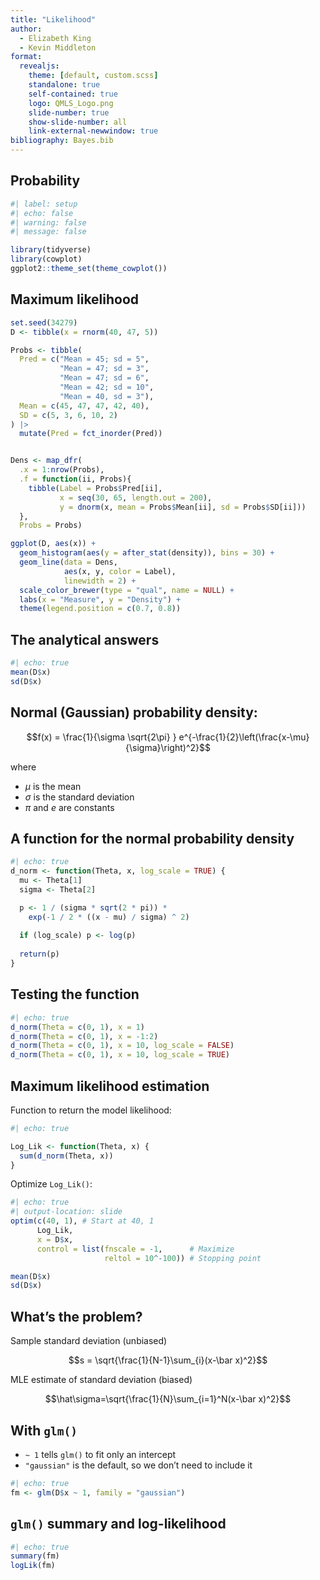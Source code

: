 ```yaml
---
title: "Likelihood"
author:
  - Elizabeth King
  - Kevin Middleton
format:
  revealjs:
    theme: [default, custom.scss]
    standalone: true
    self-contained: true
    logo: QMLS_Logo.png
    slide-number: true
    show-slide-number: all
    link-external-newwindow: true
bibliography: Bayes.bib
---
```


## Probability

```r
#| label: setup
#| echo: false
#| warning: false
#| message: false

library(tidyverse)
library(cowplot)
ggplot2::theme_set(theme_cowplot())
```

## Maximum likelihood

```r
set.seed(34279)
D <- tibble(x = rnorm(40, 47, 5))

Probs <- tibble(
  Pred = c("Mean = 45; sd = 5",
           "Mean = 47; sd = 3",
           "Mean = 47; sd = 6",
           "Mean = 42; sd = 10",
           "Mean = 40, sd = 3"),
  Mean = c(45, 47, 47, 42, 40),
  SD = c(5, 3, 6, 10, 2)
) |> 
  mutate(Pred = fct_inorder(Pred))


Dens <- map_dfr(
  .x = 1:nrow(Probs),
  .f = function(ii, Probs){
    tibble(Label = Probs$Pred[ii],
           x = seq(30, 65, length.out = 200),
           y = dnorm(x, mean = Probs$Mean[ii], sd = Probs$SD[ii]))
  },
  Probs = Probs)

ggplot(D, aes(x)) +
  geom_histogram(aes(y = after_stat(density)), bins = 30) +
  geom_line(data = Dens,
            aes(x, y, color = Label),
            linewidth = 2) +
  scale_color_brewer(type = "qual", name = NULL) +
  labs(x = "Measure", y = "Density") +
  theme(legend.position = c(0.7, 0.8))
```


## The analytical answers

```r
#| echo: true
mean(D$x)
sd(D$x)
```


## Normal (Gaussian) probability density:

$$f(x) = \frac{1}{\sigma \sqrt{2\pi} } e^{-\frac{1}{2}\left(\frac{x-\mu}{\sigma}\right)^2}$$

where

- $\mu$ is the mean
- $\sigma$ is the standard deviation
- $\pi$ and $e$ are constants


## A function for the normal probability density

```r
#| echo: true
d_norm <- function(Theta, x, log_scale = TRUE) {
  mu <- Theta[1]
  sigma <- Theta[2]

  p <- 1 / (sigma * sqrt(2 * pi)) * 
    exp(-1 / 2 * ((x - mu) / sigma) ^ 2)
  
  if (log_scale) p <- log(p)
  
  return(p)
}
```


## Testing the function

```r
#| echo: true
d_norm(Theta = c(0, 1), x = 1)
d_norm(Theta = c(0, 1), x = -1:2)
d_norm(Theta = c(0, 1), x = 10, log_scale = FALSE)
d_norm(Theta = c(0, 1), x = 10, log_scale = TRUE)
```


## Maximum likelihood estimation

Function to return the model likelihood:

```r
#| echo: true

Log_Lik <- function(Theta, x) {
  sum(d_norm(Theta, x))
}
```

Optimize `Log_Lik()`:

```r
#| echo: true
#| output-location: slide
optim(c(40, 1), # Start at 40, 1
      Log_Lik,
      x = D$x,
      control = list(fnscale = -1,      # Maximize
                     reltol = 10^-100)) # Stopping point

mean(D$x)
sd(D$x)
```


## What's the problem?

Sample standard deviation (unbiased)

$$s = \sqrt{\frac{1}{N-1}\sum_{i}(x-\bar x)^2}$$

MLE estimate of standard deviation (biased)

$$\hat\sigma=\sqrt{\frac{1}{N}\sum_{i=1}^N(x-\bar x)^2}$$


## With `glm()`

- `~ 1` tells `glm()` to fit only an intercept
- `"gaussian"` is the default, so we don't need to include it

```r
#| echo: true
fm <- glm(D$x ~ 1, family = "gaussian")
```


## `glm()` summary and log-likelihood

```r
#| echo: true
summary(fm)
logLik(fm)
```
